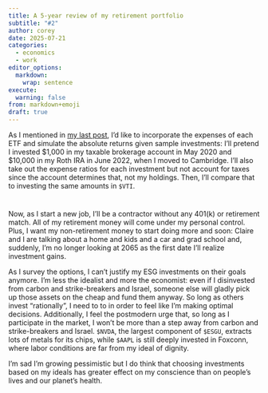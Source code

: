 ```yaml
---
title: A 5-year review of my retirement portfolio
subtitle: "#2"
author: corey
date: 2025-07-21
categories:
  - economics
  - work
editor_options: 
  markdown: 
    wrap: sentence
execute:
  warning: false
from: markdown+emoji
draft: true
---
```


As I mentioned in [my last post](../2025-07-20-holdings-performance/index.qmd), I'd like to incorporate the expenses of each ETF and simulate the absolute returns given sample investments:
I'll pretend I invested \$1,000 in my taxable brokerage account in May 2020 and \$10,000 in my Roth IRA in June 2022, when I moved to Cambridge.
I'll also take out the expense ratios for each investment but not account for taxes since the account determines that, not my holdings.
Then, I'll compare that to investing the same amounts in `$VTI`.

#

Now, as I start a new job, I'll be a contractor without any 401(k) or retirement match.
All of my retirement money will come under my personal control.
Plus, I want my non-retirement money to start doing more and soon: Claire and I are talking about a home and kids and a car and grad school and, suddenly, I'm no longer looking at 2065 as the first date I'll realize investment gains.

As I survey the options, I can't justify my ESG investments on their goals anymore.
I'm less the idealist and more the economist: even if I disinvested from carbon and strike-breakers and Israel, someone else will gladly pick up those assets on the cheap and fund them anyway.
So long as others invest "rationally", I need to to in order to feel like I'm making optimal decisions.
Additionally, I feel the postmodern urge that, so long as I participate in the market, I won't be more than a step away from carbon and strike-breakers and Israel.
`$NVDA`, the largest component of `$ESGU`, extracts lots of metals for its chips, while `$AAPL` is still deeply invested in Foxconn, where labor conditions are far from my ideal of dignity.

I'm sad I'm growing pessimistic but I do think that choosing investments based on my ideals has greater effect on my conscience than on people's lives and our planet's health.